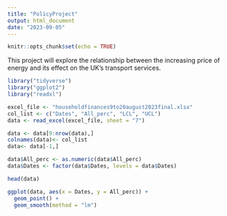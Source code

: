 ```yaml
---
title: "PolicyProject"
output: html_document
date: "2023-09-05"
---
```


```r
knitr::opts_chunk$set(echo = TRUE)
```

This project will explore the relationship between the increasing price of energy and its effect on the UK's transport services.


```r
library("tidyverse")
library("ggplot2")
library("readxl")

```

```r
excel_file <- "householdfinances9to20august2023final.xlsx"
col_list <- c("Dates", "All_perc", "LCL", "UCL")
data <- read_excel(excel_file, sheet = "7")

data <- data[9:nrow(data),]
colnames(data)<- col_list
data<- data[-1,]

data$All_perc <- as.numeric(data$All_perc)
data$Dates <- factor(data$Dates, levels = data$Dates)

head(data)

```


```r
ggplot(data, aes(x = Dates, y = All_perc)) +
  geom_point() +
  geom_smooth(method = "lm")
  
```
